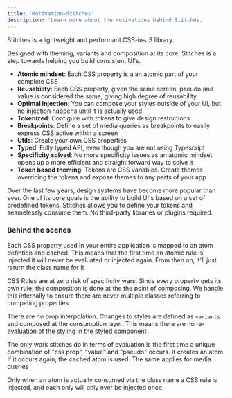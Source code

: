```yaml
---
title: 'Motivation—Stitches'
description: 'Learn more about the motivations behind Stitches.'
---
```


Stitches is a lightweight and performant CSS-in-JS library.

Designed with theming, variants and composition at its core, Stitches is a step towards helping you build consistent UI's.

- **Atomic mindset**: Each CSS property is a an atomic part of your complete CSS
- **Reusability**: Each CSS property, given the same screen, pseudo and value is considered the same, giving high degree of reusability
- **Optimal injection**: You can compose your styles outside of your UI, but no injection happens until it is actually used
- **Tokenized**: Configure with tokens to give design restrictions
- **Breakpoints**: Define a set of media queries as breakpoints to easily express CSS active within a screen
- **Utils**: Create your own CSS properties
- **Typed**: Fully typed API, even though you are not using Typescript
- **Specificity solved**: No more specificity issues as an atomic mindset opens up a more efficient and straight forward way to solve it
- **Token based theming**: Tokens are CSS variables. Create themes overriding the tokens and expose themes to any parts of your app

Over the last few years, design systems have become more popular than ever. One of its core goals is the ability to build UI's based on a set of predefined tokens. Stitches allows you to define your tokens and seamelessly consume them. No third-party libraries or plugins required.

### Behind the scenes

Each CSS property used in your entire application is mapped to an atom defintion and cached. This means that the first time an atomic rule is injected it will never be evaluated or injected again. From then on, it'll just return the class name for it

CSS Rules are at zero risk of specificity wars. Since every property gets its own rule, the composition is done at the the point of composing. We handle this internally to ensure there are never multiple classes referring to competing properties

There are no prop interpolation. Changes to styles are defined as `variants` and composed at the consumption layer. This means there are no re-evaluation of the styling in the styled component

The only work stitches do in terms of evaluation is the first time a unique combination of "css prop", "value" and "pseudo" occurs. It creates an atom. If it occurs again, the cached atom is used. The same applies for media queries

Only when an atom is actually consumed via the class name a CSS rule is injected, and each only will only ever be injected once.
